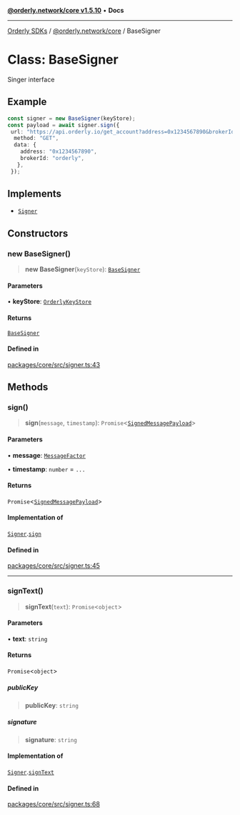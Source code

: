 [**@orderly.network/core v1.5.10**](/sdks/tech-doc/@orderly.network/core/README) • **Docs**

***

[Orderly SDKs](/sdks/tech-doc/packages) / [@orderly.network/core](/sdks/tech-doc/@orderly.network/core/README) / BaseSigner

# Class: BaseSigner

Singer interface

## Example

```ts
const signer = new BaseSigner(keyStore);
const payload = await signer.sign({
 url: "https://api.orderly.io/get_account?address=0x1234567890&brokerId=orderly",
  method: "GET",
  data: {
    address: "0x1234567890",
    brokerId: "orderly",
   },
 });
 ```

## Implements

- [`Signer`](/sdks/tech-doc/@orderly.network/core/interfaces/Signer)

## Constructors

### new BaseSigner()

> **new BaseSigner**(`keyStore`): [`BaseSigner`](/sdks/tech-doc/@orderly.network/core/classes/BaseSigner)

#### Parameters

• **keyStore**: [`OrderlyKeyStore`](/sdks/tech-doc/@orderly.network/core/interfaces/OrderlyKeyStore)

#### Returns

[`BaseSigner`](/sdks/tech-doc/@orderly.network/core/classes/BaseSigner)

#### Defined in

[packages/core/src/signer.ts:43](https://github.com/OrderlyNetwork/js-sdk/blob/554ae704783e3b83c40bb234a899e8f02987d9b6/packages/core/src/signer.ts#L43)

## Methods

### sign()

> **sign**(`message`, `timestamp`): `Promise`\<[`SignedMessagePayload`](../type-aliases/SignedMessagePayload)\>

#### Parameters

• **message**: [`MessageFactor`](../type-aliases/MessageFactor)

• **timestamp**: `number` = `...`

#### Returns

`Promise`\<[`SignedMessagePayload`](../type-aliases/SignedMessagePayload)\>

#### Implementation of

[`Signer`](../interfaces/Signer).[`sign`](../interfaces/Signer#sign)

#### Defined in

[packages/core/src/signer.ts:45](https://github.com/OrderlyNetwork/js-sdk/blob/554ae704783e3b83c40bb234a899e8f02987d9b6/packages/core/src/signer.ts#L45)

***

### signText()

> **signText**(`text`): `Promise`\<`object`\>

#### Parameters

• **text**: `string`

#### Returns

`Promise`\<`object`\>

##### publicKey

> **publicKey**: `string`

##### signature

> **signature**: `string`

#### Implementation of

[`Signer`](../interfaces/Signer).[`signText`](../interfaces/Signer#signtext)

#### Defined in

[packages/core/src/signer.ts:68](https://github.com/OrderlyNetwork/js-sdk/blob/554ae704783e3b83c40bb234a899e8f02987d9b6/packages/core/src/signer.ts#L68)
